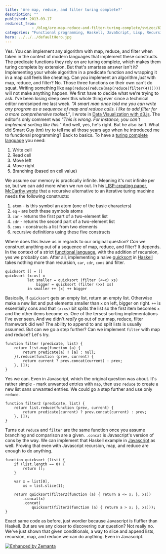 ```yaml
---
title: 'Are map, reduce, and filter turing complete?'
description: ""
published: 2013-09-17
redirect_from: 
            - /blog/are-map-reduce-and-filter-turing-complete/swizec/6341
categories: "Functional programming, Haskell, JavaScript, Lisp, Recursion, Turing completeness, Uncategorized"
hero: ../../../defaultHero.jpg
---
```

Yes. You can implement any algorithm with map, reduce, and filter when taken in the context of modern languages that implement these constructs. The predicate functions they rely on are turing complete, which makes them turing complete by extension. But that&#x27;s smartass answer isn&#x27;t it? Implementing your whole algorithm in a predicate function and wrapping it in a map call feels like cheating. Can you implement an algorithm _just_ with map, reduce, and filter? No. Those three functions on their own can&#x27;t do squat. Writing something like `map(reduce(reduce(map(reduce(filter(4))))))` will not make anything happen. We first have to decide what we&#x27;re trying to ask. I&#x27;ve been losing sleep over this whole thing ever since a technical editor nerdsniped me last week. _&quot;A smart man once told me you can write any program as a sequence of map and reduce calls. I like to add filter for a more comprehensive toolset.&quot;_, I wrote in [Data Visualization with d3.js](http://www.packtpub.com/data-visualization-with-d3js/book). The editor&#x27;s only comment was _&quot;This is wrong. For instance, you can&#x27;t implement sorting like this.&quot;_ And well, yes, he&#x27;s right. But he also isn&#x27;t. What did Smart Guy (tm) try to tell me all those years ago when he introduced me to functional programming? Back to basics. To have a [turing complete language](http://en.wikipedia.org/wiki/Turing_completeness "Turing completeness") you need:

1. Write cell
2. Read cell
3. Move left
4. Move right
5. Branching (based on cell value)

We assume our memory is practically infinite. Meaning it&#x27;s not infinite per se, but we can add more when we run out. In his [LISP-creating paper, McCarthy wrote](http://swizec.com/blog/the-birth-of-lisp-a-summary-of-john-mccarthys-original-paper/swizec/5075) that a recursive alternative to an iterative turing machine needs the following constructs:

1. `atom` - is this symbol an atom (one of the basic characters)
2. `eq` - are both these symbols atoms
3. `car` - returns the first part of a two-element list
4. `cdr` - returns the second part of a two-element list
5. `cons` - constructs a list from two elements
6. recursive definitions using these five constructs

Where does this leave us in regards to our original question? _Can_ we construct anything out of a sequence of map, reduce, and filter? It depends. In the context of a strict [functional language](http://en.wikipedia.org/wiki/Functional_programming "Functional programming"), with the addition of recursion, yes we probably can. After all, implementing a naive [quicksort](http://en.wikipedia.org/wiki/Quicksort "Quicksort") in [Haskell](http://haskell.org "Haskell (programming language)") takes nothing more than recursion, `car`, `cdr`, `cons` and filter.

```
quicksort [] = []
quicksort (x:xs) =
          let smaller = quicksort (filter (<=x) xs)
              bigger = quicksort (filter (>x) xs)
          in smaller ++ [x] ++ bigger
```

Basically, if `quicksort` gets an empty list, return an empty list. Otherwise make a new list and put elements smaller than `x` on left, bigger on right. `++` is essentially cons and that `(x:xs)` bit splits the list so the first item becomes `x` and the other items become `xs`. One of the tersest sorting implementations I&#x27;ve ever seen. And we didn&#x27;t _really_ go out of our map, reduce, filter framework did we? The ability to append to and split lists is usually assumed. But can we go a step further? Can we implement `filter` with map and reduce? Let&#x27;s try.

```
function filter (predicate, list) {
    return list.map(function (a) {
        return predicate(a) ? [a] : null;
    }).reduce(function (prev, current) {
        return current ? prev.concat(current) : prev;
    }, []);
}
```

Yes we can. Even in Javascript, which the original question was about. It&#x27;s rather simple - mark unwanted entries with `map`, then use `reduce` to create a new list sans unwanted entries. We could go a step further and use only `reduce`.

```
function filter2 (predicate, list) {
    return list.reduce(function (prev, current) {
        return predicate(current) ? prev.concat(current) : prev;
    }, []);
}
```

Turns out `reduce` and `filter` are the same function once you assume branching and comparison are a given. `.concat` is Javascript&#x27;s version of cons by the way. We can implement that Haskell example in [Javascript](http://en.wikipedia.org/wiki/JavaScript "JavaScript") as well. Proving that even with Javascript recursion, map, and reduce are enough to do anything.

```
function quicksort (list) {
    if (list.length == 0) {
        return [];
    }

    var x = list[0],
        xs = list.slice(1);

    return quicksort(filter2(function (a) { return a <= x; }, xs))
        .concat(x)
        .concat(
            quicksort(filter2(function (a) { return a > x; }, xs)));
}
```

Exact same code as before, just wordier because Javascript is fluffier than Haskell. But are we any closer to discovering our question? Not really no. We&#x27;ve just shown that given conditionals, a way to slice and append lists, recursion, map, and reduce we can do anything. Even in Javascript.

[![Enhanced by Zemanta](http://img.zemanta.com/zemified_e.png?x-id=5af887dc-447d-4f5a-98dc-08047cfee16f)](http://www.zemanta.com/?px "Enhanced by Zemanta")